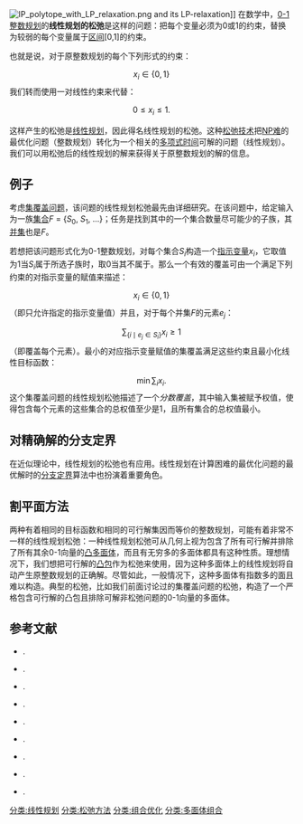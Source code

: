 [[File:IP_polytope_with_LP_relaxation.png|right]] and its LP-relaxation]]
在数学中，[[0-1整数规划|0-1整数规划]]的'''线性规划的松弛'''是这样的问题：把每个变量必须为0或1的约束，替换为较弱的每个变量属于[[区间|区间]][0,1]的约束。

也就是说，对于原整数规划的每个下列形式的约束：
:<math>x_i\in\{0,1\}</math>
我们转而使用一对线性约束来代替：
:<math>0 \le x_i \le 1.</math>

这样产生的松弛是[[线性规划|线性规划]]，因此得名线性规划的松弛。这种[[松弛技术_(数学)|松弛技术]]把[[NP难|NP难]]的最优化问题（整数规划）转化为一个相关的[[多项式时间|多项式时间]]可解的问题（线性规划）。我们可以用松弛后的线性规划的解来获得关于原整数规划的解的信息。

==例子==
考虑[[集覆盖问题|集覆盖问题]]，该问题的线性规划松弛最先由{{harvtxt|Lovász|1975}}详细研究。在该问题中，给定输入为一族[[集合|集合]]''F'' = {''S''<sub>0</sub>, ''S''<sub>1</sub>, ...}；任务是找到其中的一个集合数量尽可能少的子族，其[[并集|并集]]也是''F''。

若想把该问题形式化为0-1整数规划，对每个集合''S<sub>i</sub>''构造一个[[指示变量|指示变量]]''x<sub>i</sub>''，它取值为1当''S<sub>i</sub>''属于所选子族时，取0当其不属于。那么一个有效的覆盖可由一个满足下列约束的对指示变量的赋值来描述：
:<math>\textstyle x_i\in\{0,1\}</math>
（即只允许指定的指示变量值）并且，对于每个并集''F''的元素''e<sub>j</sub>''：
:<math>\textstyle \sum_{\{i\mid e_j\in S_i\}} x_i \ge 1</math>
（即覆盖每个元素）。最小的对应指示变量赋值的集覆盖满足这些约束且最小化线性目标函数：
:<math>\textstyle \min \sum_i x_i.</math>
这个集覆盖问题的线性规划松弛描述了一个''分数覆盖''，其中输入集被赋予权值，使得包含每个元素的这些集合的总权值至少是1，且所有集合的总权值最小。

==对精确解的分支定界==
在近似理论中，线性规划的松弛也有应用。线性规划在计算困难的最优化问题的最优解时的[[分支定界|分支定界]]算法中也扮演着重要角色。

==割平面方法==
两种有着相同的目标函数和相同的可行解集因而等价的整数规划，可能有着非常不一样的线性规划松弛：一种线性规划松弛可从几何上视为包含了所有可行解并排除了所有其余0-1向量的[[凸多面体|凸多面体]]，而且有无穷多的多面体都具有这种性质。理想情况下，我们想把可行解的[[凸包|凸包]]作为松弛来使用，因为这种多面体上的线性规划将自动产生原整数规划的正确解。尽管如此，一般情况下，这种多面体有指数多的面且难以构造。典型的松弛，比如我们前面讨论过的集覆盖问题的松弛，构造了一个严格包含可行解的凸包且排除可解非松弛问题的0-1向量的多面体。

==参考文献==
* {{citation | contribution=Polyhedral combinatorics: An annotated bibliography | first1 = Karen | last1 = Aardal | first2 = Robert | last2 = Weismantel | title = Annotated Bibliographies in Combinatorial Optimization | publisher = Wiley | year = 1997 | url = http://www.cs.uu.nl/research/techreps/repo/CS-1996/1996-27.pdf}}.
* {{citation | title=The relaxation method for linear inequalities | last=Agmon | first=Shmuel | journal=Canadian Journal of Mathematics | year=1954 | volume=6 | pages=382–392 | url = http://www.math.ca/cjm/v6/p382}}.
* {{citation | title = Solution of a large-scale traveling-salesman problem | first1 = George | last1 = Dantzig | authorlink1 = George Dantzig | first2 = D. R. | last2 = Fulkerson | authorlink2 = D. R. Fulkerson | first3 = Selmer | last3 = Johnson | journal = Journal of the Operations Research Society of America | volume = 2 | issue = 4 | year = 1954 | pages = 393–410 | doi = 10.1287/opre.2.4.393}}.
* {{citation | title = A threshold of ln ''n'' for approximating set cover | journal = Journal of the ACM | year = 1998 | pages = 634–652 |volume = 45 | issue = 4 | last = Feige | first = Uriel | authorlink = Uriel Feige | doi = 10.1145/285055.285059}}.
* {{citation | first = Ralph E. | last = Gomory | authorlink = Ralph E. Gomory | title = Outline of an algorithm for integer solutions to linear programs | journal = [[Bulletin_of_the_American_Mathematical_Society|Bulletin of the American Mathematical Society]] | doi = 10.1090/S0002-9904-1958-10224-4 | volume = 64 | year = 1958 | pages = 275–278}}.
* {{citation | title = On the ratio of optimal integral and fractional covers | last = Lovász | first = László | authorlink = László Lovász | journal = Discrete Mathematics | volume = 13 | pages = 383–390 | year = 1975 | doi = 10.1016/0012-365X(75)90058-8 }}.
* {{citation | title=The relaxation method for linear inequalities | last1=Motzkin | first1=T. S. | author1-link = Theodore Motzkin | first2=I. J. | last2 = Schoenberg | author2-link = Isaac Jacob Schoenberg | journal=Canadian Journal of Mathematics | year=1954 | volume=6 | pages=393–404 | url = http://www.math.ca/cjm/v6/p393}}.
* {{citation | title= Randomized rounding: A technique for provably good algorithms and algorithmic proofs|first1=Prabhakar|last1=Raghavan|first2=Clark D. |last2=Thompson|journal=Combinatorica|volume=7|issue=4|year=1987|pages=365–374|doi=10.1007/BF02579324}}.
* {{citation | contribution = Randomized rounding without solving the linear program | first = Neal E. | last = Young | title = Proc. 6th ACM-SIAM Symp. Discrete Algorithms (SODA) | year = 1995 | url = http://portal.acm.org/citation.cfm?id=313689 | pages = 170–178}}.

[[分类:线性规划|分类:线性规划]]
[[分类:松弛方法|分类:松弛方法]]
[[分类:组合优化|分类:组合优化]]
[[分类:多面体组合|分类:多面体组合]]